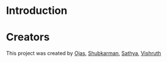 # **Introduction**

# **Creators**

This project was created by [Ojas](https://knowojas.com/), [Shubkarman](https://www.linkedin.com/in/karman27/), [Sathya](https://www.linkedin.com/in/sathya-sriram/), [Vishruth](https://www.linkedin.com/in/vishruthsiddi/)